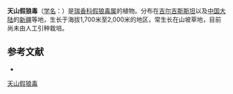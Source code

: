{{Speciesbox
| name = 天山假狼毒
| status = 
| status_system = 
| image = 
| genus = Stelleropsis
| species = tianschanica
| authority = Pobed.
}}

'''天山假狼毒'''（[[学名|学名]]：{{lang|la|''Stelleropsis tianschanica''}}）是[[瑞香科|瑞香科]][[假狼毒属|假狼毒属]]的植物。分布在[[吉尔吉斯斯坦|吉尔吉斯斯坦]]以及[[中国大陆|中国大陆]]的[[新疆|新疆]]等地，生长于海拔1,700米至2,000米的地区，常生长在山坡草地，目前尚未由人工引种栽培。

== 参考文献 ==
<div class="references-small">
* {{cite web| url =http://www.bioinfo.cn/db05/KmzwSpecies.php?action=view&id=22477| title =天山假狼毒| work =《中国高等植物数据库全库》| publisher =中国科学院微生物研究所| author =昆明植物研究所| accessdate =2009-02-25| deadurl =yes| archiveurl =https://web.archive.org/web/20160305004355/http://www.bioinfo.cn/db05/KmzwSpecies.php?action=view&id=22477| archivedate =2016-03-05}}
</div>
{{Taxonbar|from=Q10939426}}

[[Category:假狼毒属|天山假狼毒]]


{{植物小作品}}